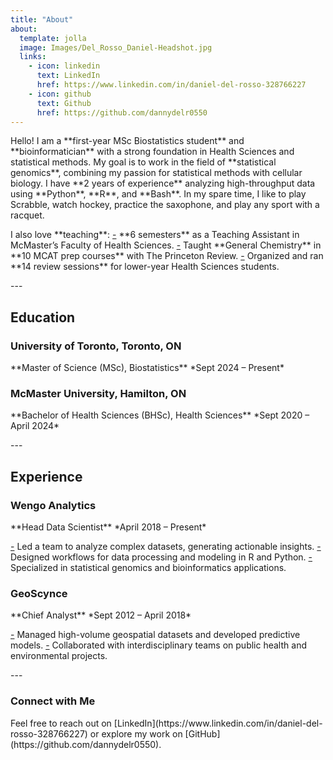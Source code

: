 ```yaml
---
title: "About"
about:
  template: jolla
  image: Images/Del_Rosso_Daniel-Headshot.jpg
  links:
    - icon: linkedin
      text: LinkedIn
      href: https://www.linkedin.com/in/daniel-del-rosso-328766227
    - icon: github
      text: Github
      href: https://github.com/dannydelr0550
---
```


Hello! I am a \*\*first-year MSc Biostatistics student\*\* and \*\*bioinformatician\*\* with a strong foundation in Health Sciences and statistical methods. My goal is to work in the field of \*\*statistical genomics\*\*, combining my passion for statistical methods with cellular biology. I have \*\*2 years of experience\*\* analyzing high-throughput data using \*\*Python\*\*, \*\*R\*\*, and \*\*Bash\*\*. In my spare time, I like to play Scrabble, watch hockey, practice the saxophone, and play any sport with a racquet.

I also love \*\*teaching\*\*:
[-]{.underline} \*\*6 semesters\*\* as a Teaching Assistant in McMaster's Faculty of Health Sciences.
[-]{.underline} Taught \*\*General Chemistry\*\* in \*\*10 MCAT prep courses\*\* with The Princeton Review.
[-]{.underline} Organized and ran \*\*14 review sessions\*\* for lower-year Health Sciences students.

\-\--

## Education

### University of Toronto, Toronto, ON
\*\*Master of Science (MSc), Biostatistics\*\*
\*Sept 2024 -- Present\*

### McMaster University, Hamilton, ON
\*\*Bachelor of Health Sciences (BHSc), Health Sciences\*\*
\*Sept 2020 -- April 2024\*

\-\--

## Experience

### Wengo Analytics
\*\*Head Data Scientist\*\*
\*April 2018 -- Present\*

[-]{.underline} Led a team to analyze complex datasets, generating actionable insights.
[-]{.underline} Designed workflows for data processing and modeling in R and Python.
[-]{.underline} Specialized in statistical genomics and bioinformatics applications.

### GeoScynce
\*\*Chief Analyst\*\*
\*Sept 2012 -- April 2018\*

[-]{.underline} Managed high-volume geospatial datasets and developed predictive models.
[-]{.underline} Collaborated with interdisciplinary teams on public health and environmental projects.

\-\--

### Connect with Me

Feel free to reach out on \[LinkedIn\](https://www.linkedin.com/in/daniel-del-rosso-328766227) or explore my work on \[GitHub\](https://github.com/dannydelr0550).
